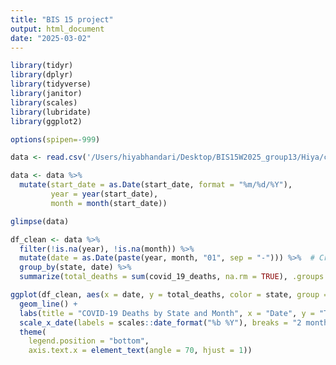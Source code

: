 ```yaml
---
title: "BIS 15 project"
output: html_document
date: "2025-03-02"
---
```

```r
library(tidyr)
library(dplyr)
library(tidyverse)
library(janitor)
library(scales) 
library(lubridate)
library(ggplot2)
```


```r
options(spipen=-999)
```

```r
data <- read.csv('/Users/hiyabhandari/Desktop/BIS15W2025_group13/Hiya/conditions_states.csv')
```

```r
data <- data %>%
  mutate(start_date = as.Date(start_date, format = "%m/%d/%Y"),
         year = year(start_date),
         month = month(start_date))
```

```r
glimpse(data)
```
```r

df_clean <- data %>%
  filter(!is.na(year), !is.na(month)) %>%
  mutate(date = as.Date(paste(year, month, "01", sep = "-"))) %>%  # Create a date column
  group_by(state, date) %>%
  summarize(total_deaths = sum(covid_19_deaths, na.rm = TRUE), .groups = "drop")

ggplot(df_clean, aes(x = date, y = total_deaths, color = state, group = state)) +
  geom_line() +
  labs(title = "COVID-19 Deaths by State and Month", x = "Date", y = "Total Deaths", color = "State") +
  scale_x_date(labels = scales::date_format("%b %Y"), breaks = "2 months") +
  theme(
    legend.position = "bottom",
    axis.text.x = element_text(angle = 70, hjust = 1))

```

